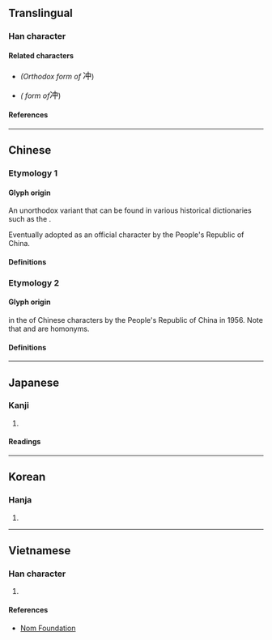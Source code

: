 {{also|沖|衝}}
{{character info}}
==Translingual==

===Han character===
{{Han char|rn=15|rad=冫|as=04|sn=6|four=35106|canj=IML|ids=⿰冫中}}

====Related characters====
* {{l|mul|[[沖]]}} ''(Orthodox form of'' <big>冲</big>)
* {{l|mul|[[衝]]}} ''({{w|Traditional Chinese}} form of ''<big>冲</big>)

====References====
{{Han ref|kx=0131.280|dkj=01616|dj=0294.190|hdz=10295.080|uh=51B2}}

----

==Chinese==

===Etymology 1===

====Glyph origin====
An unorthodox variant {{Han simp|沖|f=氵|t=冫|nocap=y}} that can be found in various historical dictionaries such as the {{w|Kangxi dictionary}}. <!-- See also: http://dict.variants.moe.edu.tw/variants/rbt/word_attribute.rbt?quote_code=QTAyMTUwLTAwMQ#32 -->

Eventually adopted as an official character by the People's Republic of China. <!-- Exact time period is unknown. Not found in https://zh.wikisource.org/wiki/漢字簡化方案 (1956) or https://zh.wikisource.org/wiki/簡化字總表 (1964) -->

====Definitions====
{{zh-see|沖|svt}} <!-- Refer https://www.moedict.tw/冲 -->

===Etymology 2===

====Glyph origin====
{{Han simp|衝}} in the {{w|Chinese Character Simplification Scheme|first round simplification}} of Chinese characters by the People's Republic of China in 1956.<!-- Refer https://zh.wikisource.org/wiki/漢字簡化方案 --> Note that {{zh-l|衝*|[[chōng]]}} and {{zh-l|沖*|[[chōng]]}} are homonyms.

====Definitions====
{{zh-see|衝}}

----

==Japanese==

===Kanji===
{{ja-kanji|grade=|rs=冫04}}

# {{alt form|ja|沖||[[open sea]]; [[offing]]}} <!-- Note: Used as a noun in Japanese. Different usage compared to Chinese where it is used as a verb. -->

====Readings====
{{ja-readings
|goon=じゅう<ぢゆう
|kanon=ちゅう<ちゆう
|kun=おき, わく
|nanori=とおる, のぼる
}}

----

==Korean==

===Hanja===
{{ko-hanja|충}}

# {{rfdef|ko|sort=冫04}}

----

==Vietnamese==

===Han character===
{{vi-readings|rs=冫04|reading=[[trong]], [[xông]], [[xống]], [[xung]]}} <!-- Note: gdhn source in Nom Foundation may include readings of simplified Chinese characters -->

# {{rfdef|vi|sort=冫04}}

====References====
* [http://nomfoundation.org/common/nom_details.php?codepoint=51B2 Nom Foundation]